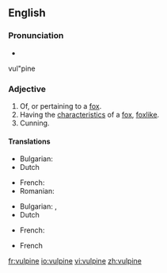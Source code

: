 ==English==

===Pronunciation===
* {{audio|En-us-vulpine.ogg|Audio (US)}}
vul"pine

===Adjective===
{{en-adj}}

# Of, or pertaining to a [[fox]].
# Having the [[characteristic]]s of a [[fox]], [[foxlike]].
# Cunning.

====Translations====
{{trans-top|pertaining to a fox}}
* Bulgarian: {{t|bg|хитър}}
* Dutch {{t|nl|geslepen}}
{{trans-mid}}
* French: {{t+fr|vulpin}}
*Romanian: {{t|ro|şiret}}
{{trans-bottom}}

{{trans-top|foxlike}}
* Bulgarian: {{t|bg|}}, {{t|bg|лисича}}
* Dutch {{t|nl|vosachtig}}
{{trans-mid}}
* French: {{t+fr|vulpin}}
{{trans-bottom}}

{{trans-top|cunning}}
* French {{t+|fr|rusé}}
{{trans-mid}}
{{trans-bottom}}

[[fr:vulpine]]
[[io:vulpine]]
[[vi:vulpine]]
[[zh:vulpine]]